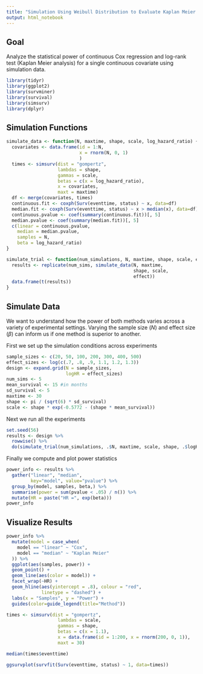 ```yaml
---
title: "Simulation Using Weibull Distribution to Evaluate Kaplan Meier Performance"
output: html_notebook
---
```


## Goal

Analyze the statistical power of continuous Cox regression
and log-rank test (Kaplan Meier analysis) for a single continuous
covariate using simulation data.

```r
library(tidyr)
library(ggplot2)
library(survminer)
library(survival)
library(simsurv)
library(dplyr)
```

## Simulation Functions

```r
simulate_data <- function(N, maxtime, shape, scale, log_hazard_ratio) {
  covariates <- data.frame(id = 1:N,
                           x = rnorm(N, 0, 1)
                           )
  times <- simsurv(dist = "gompertz",
                   lambdas = shape,
                   gammas = scale,
                   betas = c(x = log_hazard_ratio),
                   x = covariates,
                   maxt = maxtime)
  df <- merge(covariates, times)
  continuous.fit <- coxph(Surv(eventtime, status) ~ x, data=df)
  median.fit <- coxph(Surv(eventtime, status) ~ x > median(x), data=df)
  continuous.pvalue <- coef(summary(continuous.fit))[, 5]
  median.pvalue <- coef(summary(median.fit))[, 5]
  c(linear = continuous.pvalue,
    median = median.pvalue,
    samples = N,
    beta = log_hazard_ratio)
}

simulate_trial <- function(num_simulations, N, maxtime, shape, scale, effect) {
  results <- replicate(num_sims, simulate_data(N, maxtime, 
                                               shape, scale, 
                                               effect))
  data.frame(t(results))
}
```

## Simulate Data

We want to understand how the power of both methods
varies across a variety of experimental settings. 
Varying the sample size ($N$) and effect size ($\beta$)
can inform us if one method is superior to another.

First we set up the simulation conditions across experiments

```r
sample_sizes <- c(20, 50, 100, 200, 300, 400, 500)
effect_sizes <- log(c(.7, .8, .9, 1.1, 1.2, 1.3))
design <- expand.grid(N = sample_sizes,
                      logHR = effect_sizes)
num_sims <- 5
mean_survival <- 15 #in months
sd_survival <- 5
maxtime <- 30
shape <- pi / (sqrt(6) * sd_survival)
scale <- shape * exp(-0.5772 - (shape * mean_survival))
```

Next we run all the experiments

```r
set.seed(56)
results <- design %>%
  rowwise() %>%
  do(simulate_trial(num_simulations, .$N, maxtime, scale, shape, .$logHR))
```

Finally we compute and plot power statistics

```r
power_info <- results %>%
  gather("linear", "median", 
         key="model", value="pvalue") %>%
  group_by(model, samples, beta,) %>%
  summarise(power = sum(pvalue < .05) / n()) %>%
  mutate(HR = paste("HR =", exp(beta)))
power_info
```

## Visualize Results

```r
power_info %>%
  mutate(model = case_when(
    model == "linear" ~ "Cox",
    model == "median" ~ "Kaplan Meier"
  )) %>%
  ggplot(aes(samples, power)) +
  geom_point() +
  geom_line(aes(color = model)) +
  facet_wrap(~HR) +
  geom_hline(aes(yintercept = .8), colour = "red", 
             linetype = "dashed") +
  labs(x = "Samples", y = "Power") +
  guides(color=guide_legend(title="Method"))
```


```r
times <- simsurv(dist = "gompertz",
                   lambdas = scale,
                   gammas = shape,
                   betas = c(x = 1.1),
                   x = data.frame(id = 1:200, x = rnorm(200, 0, 1)),
                   maxt = 30)
```

```r
median(times$eventtime)
```

```r
ggsurvplot(survfit(Surv(eventtime, status) ~ 1, data=times))
```


